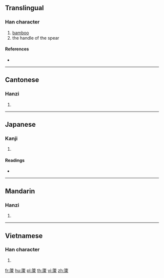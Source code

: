 {{character info/new}}
==Translingual==

===Han character===
{{Han char|rn=118|rad=竹|as=16|sn=22|four=88217|canj=HYPT}}

# [[bamboo]]
# the handle of the spear

====References====
* {{Han ref|kx=0904.290|dkj=26736|dj=1329.200|hdz=53030.030|uh=7C5A|ud=31834|bh=F6FE|bd=63230}}

----

==Cantonese==

===Hanzi===
{{yue-hanzi|jyut=|y=lou4}}

# {{defn|lang=yue|sort=竹16}}

----

==Japanese==

===Kanji===
{{ja-kanji|grade=|rs=竹16}}

# {{defn|lang=ja|sort=竹16}}

====Readings====
* {{ja-readings|on=[[ろ]] (ro), [[る]] (ru)|kun=[[え]] (e), [[かご]] (kago)}}

----

==Mandarin==

===Hanzi===
{{cmn-hanzi|pin=[[lú]] ([[lu2]])|wg=lu<sup>2</sup>}}

# {{defn|lang=cmn|sort=竹16}}

----

==Vietnamese==

===Han character===
{{vi-hantu|gắt|rs=竹16}}

# {{defn|lang=vi|sort=竹16}}

[[fr:籚]]
[[hu:籚]]
[[pl:籚]]
[[th:籚]]
[[vi:籚]]
[[zh:籚]]